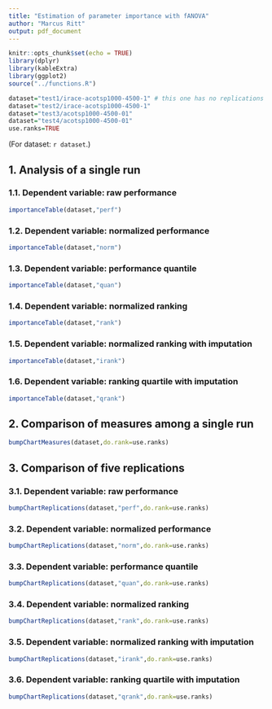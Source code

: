 ```yaml
---
title: "Estimation of parameter importance with fANOVA"
author: "Marcus Ritt"
output: pdf_document
---
```


```r
knitr::opts_chunk$set(echo = TRUE)
library(dplyr)
library(kableExtra)
library(ggplot2)
source("../functions.R")
```

```r
dataset="test1/irace-acotsp1000-4500-1" # this one has no replications
dataset="test2/irace-acotsp1000-4500-1"
dataset="test3/acotsp1000-4500-01"
dataset="test4/acotsp1000-4500-01"
use.ranks=TRUE
```

(For dataset: `r dataset`.)

## 1. Analysis of a single run

### 1.1. Dependent variable: raw performance

```r
importanceTable(dataset,"perf")
```

### 1.2. Dependent variable: normalized performance

```r
importanceTable(dataset,"norm")
```

### 1.3. Dependent variable: performance quantile

```r
importanceTable(dataset,"quan")
```

### 1.4. Dependent variable: normalized ranking

```r
importanceTable(dataset,"rank")
```

### 1.5. Dependent variable: normalized ranking with imputation

```r
importanceTable(dataset,"irank")
```

### 1.6. Dependent variable: ranking quartile with imputation

```r
importanceTable(dataset,"qrank")
```

## 2. Comparison of measures among a single run

```r
bumpChartMeasures(dataset,do.rank=use.ranks)
```

## 3. Comparison of five replications


### 3.1. Dependent variable: raw performance

```r
bumpChartReplications(dataset,"perf",do.rank=use.ranks)
```

### 3.2. Dependent variable: normalized performance

```r
bumpChartReplications(dataset,"norm",do.rank=use.ranks)
```

### 3.3. Dependent variable: performance quantile

```r
bumpChartReplications(dataset,"quan",do.rank=use.ranks)
```

### 3.4. Dependent variable: normalized ranking

```r
bumpChartReplications(dataset,"rank",do.rank=use.ranks)
```

### 3.5. Dependent variable: normalized ranking with imputation

```r
bumpChartReplications(dataset,"irank",do.rank=use.ranks)
```

### 3.6. Dependent variable: ranking quartile with imputation

```r
bumpChartReplications(dataset,"qrank",do.rank=use.ranks)
```
